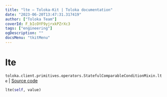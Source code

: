 ```yaml
---
title: "lte — Toloka-Kit | Toloka documentation"
date: "2023-06-20T13:47:31.317419"
author: ["Toloka Team"]
coverId: F_bIcOYF9yjrxkPZrXc3
tags: ["engineering"]
ogDescription: ""
docsMenu: "tkitMenu"
---
```


# lte

`toloka.client.primitives.operators.StatefulComparableConditionMixin.lte` | [Source code](https://github.com/Toloka/toloka-kit/blob/v1.2.0/src/client/primitives/operators.py#L188)

```python
lte(self, value)
```